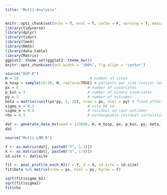 ```yaml
---
title: "Multi-Analysis"
---
```



```r
knitr::opts_chunk$set(echo = T, eval = T, cache = F, warning = T, message = T)
library(tidyverse)
library(dplyr)
library(tidyr)
library(lme4)
library(MASS)  
library(data.table)
library(Matrix)
ggplot2::theme_set(ggplot2::theme_bw())
knitr::opts_chunk$set(out.width = "100%", fig.align = 'center')
```


```r
source("DGP.R")
H = 20                                # number of sites
m_hosp = sample(10:50, H, replace=TRUE) # patients per site (vector length H)
px = 6                               # number of covariates
p_bin = 3                            # number of binary covariates
py = 3                               # number of outcomes
beta = matrix(runif(px*py, 1, 10), nrow = px, ncol = py) # fixed effects
sigma_u = 0.2                        # site RE sd
sigma_e = 0.5                        # residual sd (per outcome)
rho = 0.3                            # exchangeable residual correlation across outcomes

dat <- generate_data_mv(seed = 123698, H, m_hosp, px, p_bin, py, beta, sigma_u, sigma_e, rho)
dat
```

```r
source("Multi-LMM.R")

Y <- as.matrix(dat[, paste0("Y", 1:3)])
X <- as.matrix(dat[, paste0("X", 1:6)])
id.site <- dat$site

fit <- peal_profile_exch_RI(Y = Y, X = X, id.site = id.site)
fit$beta %>% matrix(nrow = px, ncol = py, byrow = F)

sqrt(fit$sigma_b2)
sqrt(fit$sigma2)
fit$rho
```

